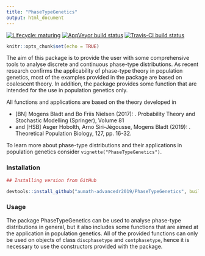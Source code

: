 ```yaml
---
title: "PhaseTypeGenetics"
output: html_document
---
```

<!-- badges: start -->
[![Lifecycle: maturing](https://img.shields.io/badge/lifecycle-maturing-blue.svg)](https://www.tidyverse.org/lifecycle/#maturing)
[![AppVeyor build status](https://ci.appveyor.com/api/projects/status/github/aumath-advancedr2019/PhaseTypeGenetics?branch=master&svg=true)](https://ci.appveyor.com/project/JetteS/phasetypegenetics)
[![Travis-CI build status](https://travis-ci.org/aumath-advancedr2019/PhaseTypeGenetics.svg?branch=master)](https://travis-ci.com/aumath-advancedr2019/PhaseTypeGenetics)
<!-- badges: end -->

```r
knitr::opts_chunk$set(echo = TRUE)
```

The aim of this package is to provide the user with some comprehensive tools to analyse discrete and continuous phase-type distributions. As recent research confirms the applicability of phase-type theory in population genetics, most of the examples provided in the package are based on coalescent theory. In addition, the package provides some function that are intended for the use in population genetics only.\

All functions and applications are based on the theory developed in 

* [BN] Mogens Bladt and Bo Friis Nielsen (2017): 
  \emph{ Matrix-Exponential Distributions in Applied Probability}. 
  Probability Theory and Stochastic Modelling (Springer), Volume 81 
* and [HSB] Asger Hobolth, Arno Siri-Jégousse, Mogens Bladt (2019): 
  \emph{Phase-type distributions in population genetics}. 
  Theoretical Population Biology, 127, pp. 16-32.

To learn more about phase-type distributions and their applications in population genetics consider `vignette("PhaseTypeGenetics")`.

### Installation

```r
## Installing version from GitHub

devtools::install_github("aumath-advancedr2019/PhaseTypeGenetics", build_vignettes = TRUE, dependencies = TRUE)

```

### Usage

The package PhaseTypeGenetics can be used to analyse phase-type distributions in general, but it also includes some functions that are aimed at the application in population genetics. All of the provided functions can only be used on objects of class `discphasetype` and `contphasetype`, hence it is necessary to use the constructors provided with the package.
